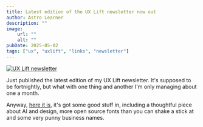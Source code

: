```yaml
---
title: Latest edition of the UX Lift newsletter now out
author: Astro Learner
description: ""
image:
    url: ""
    alt: ""
pubDate: 2025-05-02
tags: ["ux", "uxlift", "links", "newsletter"]
---
```


[![UX Lift newsletter](/header2.png)](https://uxlift.beehiiv.com/p/ux-lift-links-roundup-9d0d)

Just published the latest edition of my UX Lift newsletter. It's supposed to be fortnightly, but what with one thing and another I'm only managing about one a month.

Anyway, [here it is](https://uxlift.beehiiv.com/p/ux-lift-links-roundup-9d0d), it's got some good stuff in, including a thoughtful piece about AI and design, more open source fonts than you can shake a stick at and some very punny business names.

